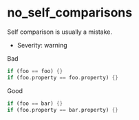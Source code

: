 # no_self_comparisons

Self comparison is usually a mistake.

- Severity: warning

Bad

```dart
if (foo == foo) {}
if (foo.property == foo.property) {}
```

Good

```dart
if (foo == bar) {}
if (foo.property == bar.property) {}
```

